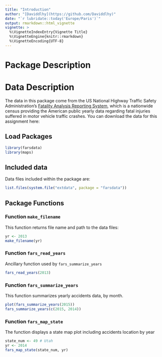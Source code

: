 ```yaml
---
title: "Introduction"
author: "[Daviddlhy](https://github.com/Daviddlhy)"
date: "`r lubridate::today('Europe/Paris')`"
output: rmarkdown::html_vignette
vignette: >
  %\VignetteIndexEntry{Vignette Title}
  %\VignetteEngine{knitr::rmarkdown}
  %\VignetteEncoding{UTF-8}
---
```


# Package Description 


# Data Description
The data in this package come from the US National Highway Traffic Safety Administration's [Fatality Analysis Reporting System](https://www.nhtsa.gov/Data/Fatality-Analysis-Reporting-System-(FARS)), which is a nationwide census providing the American public yearly data regarding fatal injuries suffered in motor vehicle traffic crashes. You can download the data for this assignment here:


## Load Packages

```r
library(farsdata)
library(maps)
```


## Included data

Data files included within the package are:

```r
list.files(system.file("extdata", package = "farsdata"))
```

## Package Functions

### Function `make_filename`

This function returns file name and path to the data files:

```r
yr <- 2013
make_filename(yr)
```

### Function `fars_read_years`

Ancillary function used by `fars_summarize_years`

```r
fars_read_years(2013)
```


### Function `fars_summarize_years`

This function summarizes yearly accidents data, by month.

```r
plot(fars_summarize_years(2015))
fars_summarize_years(c(2015, 2014))
```

### Function `fars_map_state`

The function displays a state map plot including accidents location
by year

```r
state_num <- 49 # Utah
yr <- 2014
fars_map_state(state_num, yr)
```



